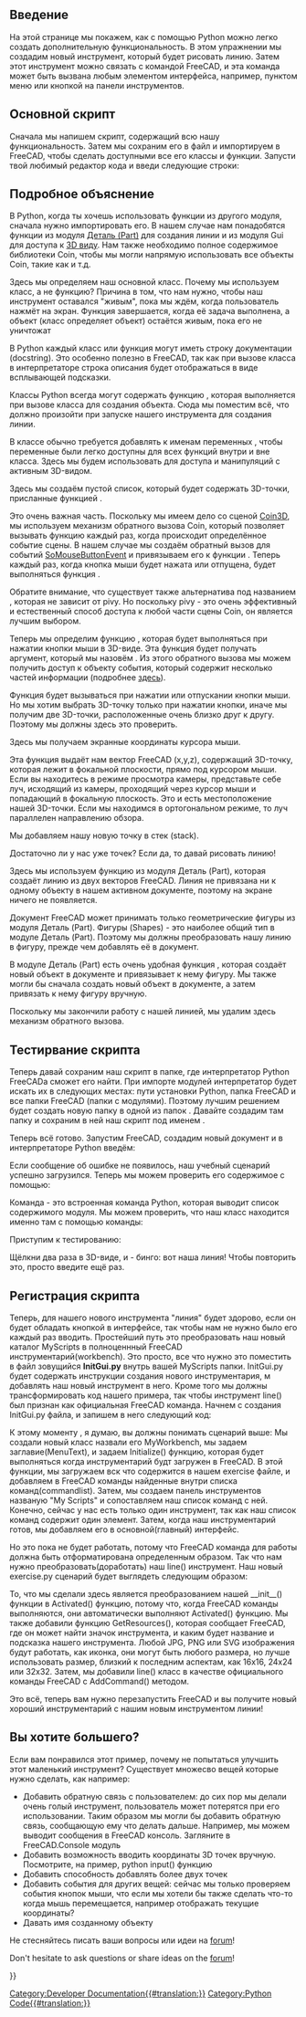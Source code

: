 <languages/>

{{TOCright}}

<span id="Introduction"></span>
==Введение==

На этой странице мы покажем, как с помощью Python можно легко создать дополнительную функциональность. В этом упражнении мы создадим новый инструмент, который будет рисовать линию. Затем этот инструмент можно связать с командой FreeCAD, и эта команда может быть вызвана любым элементом интерфейса, например, пунктом меню или кнопкой на панели инструментов.

<span id="The_main_script"></span>
==Основной скрипт==

Сначала мы напишем скрипт, содержащий всю нашу функциональность. Затем мы сохраним его в файл и импортируем в FreeCAD, чтобы сделать доступными все его классы и функции. Запусти твой любимый редактор кода и введи следующие строки:

{{Code|code=
import FreeCADGui, Part
from pivy.coin import *

class line:

    """This class will create a line after the user clicked 2 points on the screen"""

    def __init__(self):
        self.view = FreeCADGui.ActiveDocument.ActiveView
        self.stack = []
        self.callback = self.view.addEventCallbackPivy(SoMouseButtonEvent.getClassTypeId(), self.getpoint)

    def getpoint(self, event_cb):
        event = event_cb.getEvent()
        if event.getState() == SoMouseButtonEvent.DOWN:
            pos = event.getPosition()
            point = self.view.getPoint(pos[0], pos[1])
            self.stack.append(point)
            if len(self.stack) == 2:
                l = Part.LineSegment(self.stack[0], self.stack[1])
                shape = l.toShape()
                Part.show(shape)
                self.view.removeEventCallbackPivy(SoMouseButtonEvent.getClassTypeId(), self.callback)
}}
{{Top}}
<span id="Detailed_explanation"></span>
== Подробное объяснение ==

{{Code|code=
import Part, FreeCADGui
from pivy.coin import *
}}

В Python, когда ты хочешь использовать функции из другого модуля, сначала нужно импортировать его. В нашем случае нам понадобятся функции из модуля [[Part_Workbench/ru|Деталь (Part)]] для создания линии и из модуля Gui {{incode|FreeCADGui}} для доступа к [[3D_view/ru|3D виду]]. Нам также необходимо полное содержимое библиотеки Coin, чтобы мы могли напрямую использовать все объекты Coin, такие как {{incode|SoMouseButtonEvent}} и т.д.

{{Code|code=
class line:
}}

Здесь мы определяем наш основной класс. Почему мы используем класс, а не функцию? Причина в том, что нам нужно, чтобы наш инструмент оставался "живым", пока мы ждём, когда пользователь нажмёт на экран. Функция завершается, когда её задача выполнена, а объект (класс определяет объект) остаётся живым, пока его не уничтожат

{{Code|code=
"""This class will create a line after the user clicked 2 points on the screen"""
}}

В Python каждый класс или функция могут иметь строку документации (docstring). Это особенно полезно в FreeCAD, так как при вызове класса в интерпретаторе строка описания будет отображаться в виде всплывающей подсказки.

{{Code|code=
def __init__(self):
}}

Классы Python всегда могут содержать функцию {{incode|__init__}}, которая выполняется при вызове класса для создания объекта. Сюда мы поместим всё, что должно произойти при запуске нашего инструмента для создания линии.

{{Code|code=
self.view = FreeCADGui.ActiveDocument.ActiveView
}}

В классе обычно требуется добавлять к именам переменных {{incode|self.}}, чтобы переменные были легко доступны для всех функций внутри и вне класса. Здесь мы будем использовать {{incode|self.view}} для доступа и манипуляций с активным 3D-видом.

{{Code|code=
self.stack = []
}}

Здесь мы создаём пустой список, который будет содержать 3D-точки, присланные функцией {{incode|getpoint()}}.

{{Code|code=
self.callback = self.view.addEventCallbackPivy(SoMouseButtonEvent.getClassTypeId(), self.getpoint)
}}

Это очень важная часть. Поскольку мы имеем дело со сценой [https://github.com/coin3d/coin/wiki Coin3D], мы используем механизм обратного вызова Coin, который позволяет вызывать функцию каждый раз, когда происходит определённое событие сцены. В нашем случае мы создаём обратный вызов для событий [https://coin3d.github.io/Coin/html/classSoMouseButtonEvent.html SoMouseButtonEvent] и привязываем его к функции {{incode|getpoint()}}. Теперь каждый раз, когда кнопка мыши будет нажата или отпущена, будет выполняться функция {{incode|getpoint()}}.

Обратите внимание, что существует также альтернатива {{incode|addEventCallbackPivy()}} под названием {{incode|addEventCallback()}}, которая не зависит от pivy. Но поскольку pivy - это очень эффективный и естественный способ доступа к любой части сцены Coin, он является лучшим выбором.
{{Top}}
{{Code|code=
def getpoint(self, event_cb):
}}

Теперь мы определим функцию {{incode|getpoint()}}, которая будет выполняться при нажатии кнопки мыши в 3D-виде. Эта функция будет получать аргумент, который мы назовём {{incode|event_cb}}. Из этого обратного вызова мы можем получить доступ к объекту события, который содержит несколько частей информации (подробнее [[Code_snippets/ru#Observe_mouse_events_in_the_3D_viewer_via_Python|здесь]]).

{{Code|code=
if event.getState() == SoMouseButtonEvent.DOWN:
}}

Функция {{incode|getpoint()}} будет вызываться при нажатии или отпускании кнопки мыши. Но мы хотим выбрать 3D-точку только при нажатии кнопки, иначе мы получим две 3D-точки, расположенные очень близко друг к другу. Поэтому мы должны здесь это проверить.

{{Code|code=
pos = event.getPosition()
}}

Здесь мы получаем экранные координаты курсора мыши.

{{Code|code=
point = self.view.getPoint(pos[0], pos[1])
}}

Эта функция выдаёт нам вектор FreeCAD (x,y,z), содержащий 3D-точку, которая лежит в фокальной плоскости, прямо под курсором мыши. Если вы находитесь в режиме просмотра камеры, представьте себе луч, исходящий из камеры, проходящий через курсор мыши и попадающий в фокальную плоскость. Это и есть местоположение нашей 3D-точки. Если мы находимся в ортогональном режиме, то луч параллелен направлению обзора.

{{Code|code=
self.stack.append(point)
}}

Мы добавляем нашу новую точку в стек (stack).

{{Code|code=
if len(self.stack) == 2:
}}

Достаточно ли у нас уже точек? Если да, то давай рисовать линию!

{{Code|code=
l = Part.LineSegment(self.stack[0], self.stack[1])
}}

Здесь мы используем функцию {{incode|LineSegment()}} из модуля Деталь (Part), которая создаёт линию из двух векторов FreeCAD. Линия не привязана ни к одному объекту в нашем активном документе, поэтому на экране ничего не появляется.

{{Code|code=
shape = l.toShape()
}}

Документ FreeCAD может принимать только геометрические фигуры из модуля Деталь (Part). Фигуры (Shapes) - это наиболее общий тип в модуле Деталь (Part). Поэтому мы должны преобразовать нашу линию в фигуру, прежде чем добавлять её в документ.

{{Code|code=
Part.show(shape)
}}

В модуле Деталь (Part) есть очень удобная функция {{incode|show()}}, которая создаёт новый объект в документе и привязывает к нему фигуру. Мы также могли бы сначала создать новый объект в документе, а затем привязать к нему фигуру вручную.

{{Code|code=
self.view.removeEventCallbackPivy(SoMouseButtonEvent.getClassTypeId(), self.callback)
}}

Поскольку мы закончили работу с нашей линией, мы удалим здесь механизм обратного вызова.
{{Top}}
<span id="Testing_the_script"></span>
== Тестирвание скрипта ==

Теперь давай сохраним наш скрипт в папке, где интерпретатор Python FreeCADа сможет его найти. При импорте модулей интерпретатор будет искать их в следующих местах: пути установки Python, папка FreeCAD {{FileName|bin}} и все папки FreeCAD {{FileName|Mod}} (папки с модулями). Поэтому лучшим решением будет создать новую папку в одной из папок {{FileName|Mod}}. Давайте создадим там папку {{FileName|MyScripts}} и сохраним в ней наш скрипт под именем {{FileName|exercise.py}}.

Теперь всё готово. Запустим FreeCAD, создадим новый документ и в интерпретаторе Python введём:

{{Code|code=
import exercise
}}

Если сообщение об ошибке не появилось, наш учебный сценарий успешно загрузился. Теперь мы можем проверить его содержимое с помощью:

{{Code|code=
dir(exercise)
}}

Команда {{incode|dir()}} - это встроенная команда Python, которая выводит список содержимого модуля. Мы можем проверить, что наш класс {{incode|line()}} находится именно там с помощью команды:

{{Code|code=
'line' in dir(exercise)
}}

Приступим к тестированию:

{{Code|code=
exercise.line()
}}

Щёлкни два раза в 3D-виде, и - бинго: вот наша линия! Чтобы повторить это, просто введите {{incode|exercise.line()}} ещё раз.
{{Top}}
<span id="Registering_the_script"></span>
== Регистрация скрипта ==

<div class="mw-translate-fuzzy">
Теперь, для нашего нового инструмента "линия" будет здорово, если он будет обладать кнопкой в интерфейсе, так чтобы нам не нужно было его каждый раз вводить. Простейший путь это преобразовать наш новый каталог MyScripts в полноценнный FreeCAD инструментарий(workbench). Это просто, все что нужно это поместить в файл зовущийся '''InitGui.py''' внутрь вашей MyScripts папки. InitGui.py будет содержать инструкции создания нового инструментария, м добавлять наш новый инструмент в него. Кроме того мы должны трансформировать код нашего примера, так чтобы инструмент line() был признан как официальная FreeCAD команда. Начнем с создания InitGui.py файла, и запишем в него следующий код:
</div>

{{Code|code=
class MyWorkbench (Workbench):

    MenuText = "MyScripts"

    def Initialize(self):
        import exercise
        commandslist = ["line"]
        self.appendToolbar("My Scripts", commandslist)

Gui.addWorkbench(MyWorkbench())
}}

<div class="mw-translate-fuzzy">
К  этому моменту , я думаю, вы должны понимать сценарий выше: Мы создали новый класс назвали его MyWorkbench, мы задаем заглавие(MenuText), и задаем Initialize() функцию, которая будет выполняться когда инструментарий будт загружен в FreeCAD. В этой функции, мы загружаем вск что содержится в нашем exercise файле, и добавляем в FreeCAD команды найденные внутри списка команд(commandlist). Затем, мы создаем панель инструментов названую "My Scripts" и сопоставляем наш список команд с ней. Конечно, сейчас у нас есть только один инструмент, так как наш список команд содержит один элемент. Затем, когда наш инструментарий готов, мы добавляем его в основной(главный) интерфейс.
</div>

<div class="mw-translate-fuzzy">
Но это пока не будет работать, потому что FreeCAD команда для работы должна быть отформатирована определенным образом. Так что нам нужно преобразовать(доработать) наш line() инструмент.  Наш новый exercise.py сценарий будет выглядеть следующим образом:
</div>

{{Code|code=
import FreeCADGui, Part
from pivy.coin import *

class line:

    """This class will create a line after the user clicked 2 points on the screen"""

    def Activated(self):
        self.view = FreeCADGui.ActiveDocument.ActiveView
        self.stack = []
        self.callback = self.view.addEventCallbackPivy(SoMouseButtonEvent.getClassTypeId(), self.getpoint)

    def getpoint(self, event_cb):
        event = event_cb.getEvent()
        if event.getState() == SoMouseButtonEvent.DOWN:
            pos = event.getPosition()
            point = self.view.getPoint(pos[0], pos[1])
            self.stack.append(point)
            if len(self.stack) == 2:
                l = Part.LineSegment(self.stack[0], self.stack[1])
                shape = l.toShape()
                Part.show(shape)
                self.view.removeEventCallbackPivy(SoMouseButtonEvent.getClassTypeId(), self.callback)

    def GetResources(self):
        return {'Pixmap': 'path_to_an_icon/line_icon.png', 'MenuText': 'Line', 'ToolTip': 'Creates a line by clicking 2 points on the screen'}

FreeCADGui.addCommand('line', line())
}}

<div class="mw-translate-fuzzy">
То, что мы сделали здесь является преобразованием нашей __init__() функции в Activated() функцию, потому что, когда FreeCAD команды выполняются, они автоматически выполняют Activated() функцию. Мы также добавили функцию GetResources(), которая сообщает FreeCAD, где он может найти значок инструмента, и каким будет название и подсказка нашего инструмента. Любой JPG, PNG или SVG изображения будут работать, как иконка, они могут быть любого размера, но лучше использовать размер, близкий к последним аспектам, как 16x16, 24x24 или 32x32.
Затем, мы добавили line() класс в качестве официального команды FreeCAD с AddCommand() методом.
</div>

<div class="mw-translate-fuzzy">
Это всё, теперь вам нужно перезапустить FreeCAD и вы получите новый хороший инструментарий с нашим новым инструментом линии!
</div>
{{Top}}
<span id="So_you_want_more?"></span>
==Вы хотите большего?==

<div class="mw-translate-fuzzy">
Если вам понравился этот пример, почему не попытаться улучшить этот маленький инструмент? Существует множесво вещей которые нужно сделать, как например:
* Добавить обратную связь с пользователем: до сих пор мы делали очень голый инструмент, пользователь может потерятся при его использовании. Таким образом мы могли бы  добавить обратную связь, сообщающую ему что делать дальше. Например, мы можем выводит сообщения в FreeCAD консоль. Загляните в FreeCAD.Console модуль
* Добавить возможность вводить координаты 3D точек вручную. Посмотрите, на пример, python input() функцию
* Добавить способность добавлять более двух точек
* Добавить события для других вещей: сейчас мы только проверяем события кнопок мыши, что если мы хотели бы также сделать что-то когда мышь перемещается, например отображать текущие координаты?
* Давать имя созданному объекту
Не стесняйтесь писать ваши вопросы или идеи на [http://forum.freecadweb.org/ forum]!
</div>

<div lang="en" dir="ltr" class="mw-content-ltr">
Don't hesitate to ask questions or share ideas on the [https://forum.freecad.org forum]!
</div>
{{Top}}
{{Powerdocnavi{{#translation:}}}}
[[Category:Developer Documentation{{#translation:}}]]
[[Category:Python Code{{#translation:}}]]
{{clear}}